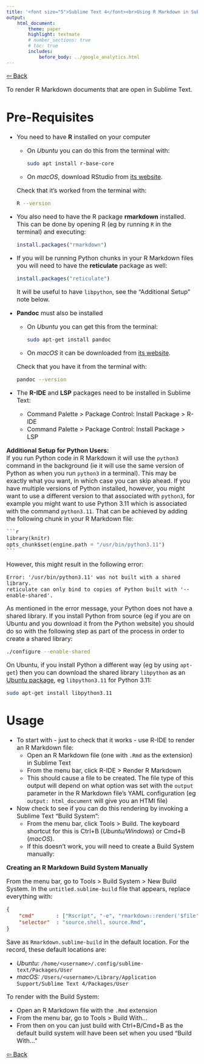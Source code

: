 ```yaml
---
title: '<font size="5">Sublime Text 4</font><br>Using R Markdown in Sublime Text'
output:
    html_document:
        theme: paper
        highlight: textmate
        # number_sections: true
        # toc: true
        includes:
            before_body: ../google_analytics.html
---
```


<font size="3">

[⇦ Back](../sublime_text.html)

To render R Markdown documents that are open in Sublime Text.

Pre-Requisites
==============
- You need to have **R** installed on your computer
    - On *Ubuntu* you can do this from the terminal with:

        ```bash
        sudo apt install r-base-core
        ```

    - On *macOS*, download RStudio from [its website](https://posit.co/downloads/).

    Check that it's worked from the terminal with:

    ```bash
    R --version
    ```

- You also need to have the R package **rmarkdown** installed. This can be done by opening R (eg by running `R` in the terminal) and executing:

    ```R
    install.packages("rmarkdown")
    ```

- If you will be running Python chunks in your R Markdown files you will need to have the **reticulate** package as well:

    ```R
    install.packages("reticulate")
    ```

    It will be useful to have `libpython`, see the "Additional Setup" note below.

- **Pandoc** must also be installed
    - On *Ubuntu* you can get this from the terminal:

        ```bash
        sudo apt-get install pandoc
        ```

    - On *macOS* it can be downloaded from [its website](https://pandoc.org/installing.html).

    Check that you have it from the terminal with:

    ```bash
    pandoc --version
    ```

- The **R-IDE** and **LSP** packages need to be installed in Sublime Text:
    - Command Palette > Package Control: Install Package > R-IDE
    - Command Palette > Package Control: Install Package > LSP

**Additional Setup for Python Users:**  
If you run Python code in R Markdown it will use the `python3` command in the background (ie it will use the same version of Python as when you run `python3` in a terminal). This may be exactly what you want, in which case you can skip ahead. If you have multiple versions of Python installed, however, you might want to use a different version to that associated with `python3`, for example you might want to use Python 3.11 which is associated with the command `python3.11`. That can be achieved by adding the following chunk in your R Markdown file:

````python
```r
library(knitr)
opts_chunk$set(engine.path = "/usr/bin/python3.11")
```
````

However, this might result in the following error:

```
Error: '/usr/bin/python3.11' was not built with a shared library.
reticulate can only bind to copies of Python built with '--enable-shared'.
```

As mentioned in the error message, your Python does not have a shared library. If you install Python from source (eg if you are on Ubuntu and you download it from the Python website) you should do so with the following step as part of the process in order to create a shared library:

```bash
./configure --enable-shared
```

On Ubuntu, if you install Python a different way (eg by using `apt-get`) then you can download the shared library `libpython` as an [Ubuntu package](https://packages.ubuntu.com/jammy-updates/libpython3.11), eg `libpython3.11` for Python 3.11:

```bash
sudo apt-get install libpython3.11
```

Usage
=====
- To start with - just to check that it works - use R-IDE to render an R Markdown file:
    - Open an R Markdown file (one with `.Rmd` as the extension) in Sublime Text
    - From the menu bar, click R-IDE > Render R Markdown
    - This should cause a file to be created. The file type of this output will depend on what option was set with the `output` parameter in the R Markdown file's YAML configuration (eg `output: html_document` will give you an HTMl file)
- Now check to see if you can do this rendering by invoking a Sublime Text "Build System":
    + From the menu bar, click Tools > Build. The keyboard shortcut for this is Ctrl+B (*Ubuntu/Windows*) or Cmd+B (*macOS*).
    + If this doesn't work, you will need to create a Build System manually:

**Creating an R Markdown Build System Manually**

From the menu bar, go to Tools > Build System > New Build System. In the `untitled.sublime-build` file that appears, replace everything with:

```json
{
    "cmd"       : ["Rscript", "-e", "rmarkdown::render('$file')"],
    "selector"  : "source.shell, source.Rmd",
}
```

Save as `Rmarkdown.sublime-build` in the default location. For the record, these default locations are:

- *Ubuntu:* `/home/<username>/.config/sublime-text/Packages/User`
- *macOS:* `/Users/<username>/Library/Application Support/Sublime Text 4/Packages/User`

To render with the Build System:

- Open an R Markdown file with the `.Rmd` extension
- From the menu bar, go to Tools > Build With...
- From then on you can just build with Ctrl+B/Cmd+B as the default build system will have been set when you used "Build With..."

[⇦ Back](../sublime_text.html)

</font>
